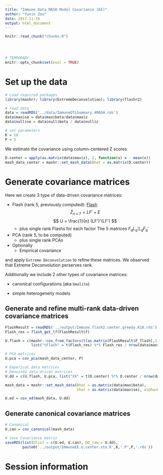 ```yaml
---
title: "Immune Data MASH Model Covariance (EE)"
author: "Yuxin Zou"
date: 2017-11-16
output: html_document
---
```

```r
knitr::read_chunk("chunks.R")
```

<!-- Update knitr chunk options -->
```r
```

<!-- Insert the date the file was last updated -->
```r
```

<!-- Insert the code version (Git commit SHA1) if Git repository exists and R
 package git2r is installed -->
```r
```

```r
# TEMPORARY.
knitr::opts_chunk$set(eval = TRUE)
```

# Set up the data
```r
# Load required packages
library(mashr); library(ExtremeDeconvolution); library(flashr2)
```
```r
# read data
data = readRDS('../data/ImmuneQTLSummary.4MASH.rds')
data$max$se = data$max$beta/data$max$z
data$null$se = data$null$beta / data$null$z

# set parameters
K = 10
P = 5
```

We estimate the covariance using column-centered Z scores
```r
D.center = apply(as.matrix(data$max$z), 2, function(x) x - mean(x))
mash_data_center = mashr::set_mash_data(Bhat = as.matrix(D.center))
```

# Generate covariance matrices

Here we create 3 type of data-driven covariance matrices:

* Flash (rank 5, previously computed): [Flash](Immune_Flash.html)
  $$ \tilde{Z}_{n\times 7} = LF' + E $$
  $$ U = \frac{1}{n} (LF')'(LF') $$
    + plus single rank Flashs for each factor
    The 5 matrices $F_{q}L_{q}' L_{q} F_{q}'$
    
* PCA (rank 5, to be computed)
    + plus single rank PCAs
    
* Optionally
    + Empirical covariance
    
and apply `Extreme Deconvolution` to refine these matrices. We observed that Extreme Deconvolution perserves rank.

Additionally we include 2 other types of covariance matrices:

* canonical configurations (aka `bmalite`)

* simple heterogeneity models

## Generate and refine multi-rank data-driven covariance matrices

```r
FlashResult = readRDS('../output/Immune.flash2.center.greedy.K10.rds')
Flash_res = flash_get_lf(FlashResult$f)

U.flash = c(mashr::cov_from_factors(t(as.matrix(FlashResult$F_flash[,1:5])), "Flash"), 
            list("tFlash" = t(Flash_res) %*% Flash_res / nrow(data$max$z)))

# PCA matrices
U.pca = cov_pca(mash_data_center, P)

# Emperical data matrices
# Denoised data-driven matrices
U.dd = c(U.flash, U.pca, list("XX" = t(D.center) %*% D.center / nrow(data$max$z)))

mash_data = mashr::set_mash_data(Bhat = as.matrix(data$max$beta), 
                                 Shat = as.matrix(data$max$se), alpha=0)

U.ed = cov_ed(mash_data, U.dd)
```

## Generate canonical covariance matrices

```r
# Canonical
U.can = cov_canonical(mash_data) 

# save Covariance matrix
saveRDS(list(Ulist = c(U.ed, U.can), DD_raw = U.dd), 
        paste0('../output/ImmuneEE.U.center.xtx.K',K,'.P',P,'.rds'))

```

# Session information

<!-- Insert the session information into the document -->
```r
```
